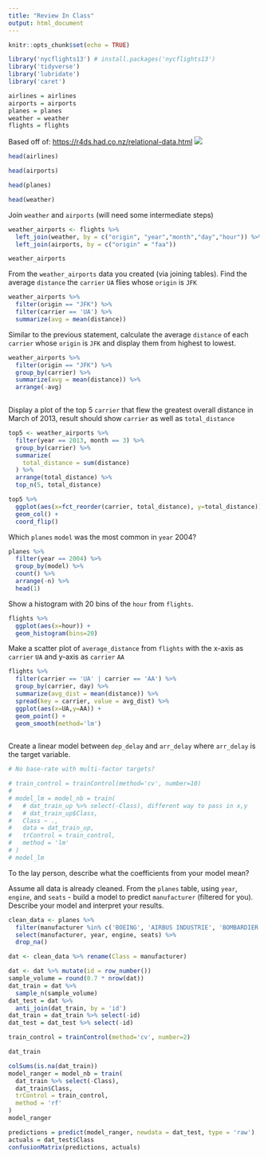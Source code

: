 ```yaml
---
title: "Review In Class"
output: html_document
---
```


```r
knitr::opts_chunk$set(echo = TRUE)

library('nycflights13') # install.packages('nycflights13')
library('tidyverse')
library('lubridate')
library('caret')

airlines = airlines
airports = airports
planes = planes
weather = weather
flights = flights
```

Based off of: <https://r4ds.had.co.nz/relational-data.html>
![](https://d33wubrfki0l68.cloudfront.net/245292d1ea724f6c3fd8a92063dcd7bfb9758d02/5751b/diagrams/relational-nycflights.png)


```r
head(airlines)
```


```r
head(airports)
```

```r
head(planes)
```


```r
head(weather)
```


Join `weather` and `airports` (will need some intermediate steps)  

```r
weather_airports <- flights %>%
  left_join(weather, by = c("origin", "year","month","day","hour")) %>%
  left_join(airports, by = c("origin" = "faa"))

weather_airports

```


From the `weather_airports` data you created (via joining tables). Find the average `distance` the `carrier` `UA` flies whose `origin` is `JFK`
```r
weather_airports %>%
  filter(origin == "JFK") %>%
  filter(carrier == 'UA') %>%
  summarize(avg = mean(distance))
```


Similar to the previous statement, calculate the average `distance` of each `carrier` whose `origin` is `JFK` and display them from highest to lowest.
```r
weather_airports %>%
  filter(origin == "JFK") %>%
  group_by(carrier) %>%
  summarize(avg = mean(distance)) %>%
  arrange(-avg)
  
```

Display a plot of the top 5 `carrier` that flew the greatest overall distance in March of 2013, result should show `carrier` as well as `total_distance`
```r
top5 <- weather_airports %>%
  filter(year == 2013, month == 3) %>%
  group_by(carrier) %>%
  summarize(
    total_distance = sum(distance)
  ) %>%
  arrange(total_distance) %>%
  top_n(5, total_distance)

top5 %>%
  ggplot(aes(x=fct_reorder(carrier, total_distance), y=total_distance)) +
  geom_col() +
  coord_flip()
```


Which `planes` `model` was the most common in `year` 2004?
```r
planes %>% 
  filter(year == 2004) %>%
  group_by(model) %>%
  count() %>%
  arrange(-n) %>%
  head(1) 
```

Show a histogram with 20 bins of the `hour` from `flights`.
```r
flights %>%
  ggplot(aes(x=hour)) +
  geom_histogram(bins=20)
```


Make a scatter plot of `average_distance` from `flights` with the x-axis as `carrier` `UA` and y-axis as `carrier` `AA`
```r
flights %>%
  filter(carrier == 'UA' | carrier == 'AA') %>%
  group_by(carrier, day) %>%
  summarize(avg_dist = mean(distance)) %>%
  spread(key = carrier, value = avg_dist) %>%
  ggplot(aes(x=UA,y=AA)) +
  geom_point() +
  geom_smooth(method='lm')
  
```


Create a linear model between `dep_delay` and `arr_delay` where `arr_delay` is the target variable.
```r
# No base-rate with multi-factor targets?

# train_control = trainControl(method='cv', number=10)
# 
# model_lm = model_nb = train(
#   # dat_train_up %>% select(-Class), different way to pass in x,y
#   # dat_train_up$Class,
#   Class ~ .,
#   data = dat_train_up,
#   trControl = train_control,
#   method = 'lm'
# )
# model_lm
```

To the lay person, describe what the coefficients from your model mean?

<Write your answer here>


Assume all data is already cleaned. From the `planes` table, using `year`, `engine`, and `seats` - build a model to predict `manufacturer` (filtered for you). Describe your model and interpret your results.
```r
clean_data <- planes %>% 
  filter(manufacturer %in% c('BOEING', 'AIRBUS INDUSTRIE', 'BOMBARDIER INC', 'AIRBUS', 'EMBRAER')) %>%
  select(manufacturer, year, engine, seats) %>%
  drop_na()

dat <- clean_data %>% rename(Class = manufacturer)

dat <- dat %>% mutate(id = row_number())
sample_volume = round(0.7 * nrow(dat))
dat_train = dat %>%
  sample_n(sample_volume)
dat_test = dat %>%
  anti_join(dat_train, by = 'id')
dat_train = dat_train %>% select(-id)
dat_test = dat_test %>% select(-id)

train_control = trainControl(method='cv', number=2)

dat_train

colSums(is.na(dat_train))
model_ranger = model_nb = train(
  dat_train %>% select(-Class),
  dat_train$Class,
  trControl = train_control,
  method = 'rf'
)
model_ranger
```



```r
predictions = predict(model_ranger, newdata = dat_test, type = 'raw')
actuals = dat_test$Class
confusionMatrix(predictions, actuals)
```



